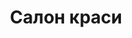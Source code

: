 ---
title: Салон краси
seo_title: Проект сайта для салону краси
seo_description: Розробка веб-сайтів
---